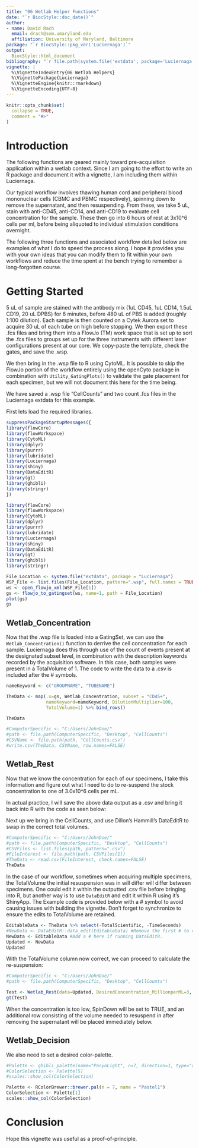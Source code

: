 ```yaml
---
title: "06 Wetlab Helper Functions"
date: "`r BiocStyle::doc_date()`"
author:
- name: David Rach
  email: drach@som.umaryland.edu
  affiliation: University of Maryland, Baltimore
package: "`r BiocStyle::pkg_ver('Luciernaga')`"
output:
  BiocStyle::html_document
bibliography: "`r file.path(system.file('extdata', package='Luciernaga'), 'refs.bib')`"
vignette: |
  %\VignetteIndexEntry{06 Wetlab Helpers}
  %\VignettePackage{Luciernaga}
  %\VignetteEngine{knitr::rmarkdown}
  %\VignetteEncoding{UTF-8}
---
```


```r
knitr::opts_chunk$set(
  collapse = TRUE,
  comment = "#>"
)
```

# Introduction

The following functions are geared mainly toward pre-acquisition application within a wetlab context. Since I am going to the effort to write an R package and document it with a vignette, I am including them within Luciernaga. 

Our typical workflow involves thawing human cord and peripheral blood mononuclear cells (CBMC and PBMC respectively), spinning down to remove the supernatant, and then resuspending. From these, we take 5 uL, stain with anti-CD45, anti-CD14, and anti-CD19 to evaluate cell concentration for the sample. These then go into 6 hours of rest at 3x10^6 cells per ml, before being aliquoted to individual stimulation conditions overnight. 

The following three functions and associated workflow detailed below are examples of what I do to speed the process along. I hope it provides you with your own ideas that you can modify them to fit within your own workflows and reduce the time spent at the bench trying to remember a long-forgotten course. 

# Getting Started

5 uL of sample are stained with the antibody mix (1uL CD45, 1uL CD14, 1.5uL CD19, 20 uL DPBS) for 6 minutes, before 480 uL of PBS is added (roughly 1:100 dilution). Each sample is then counted on a Cytek Aurora set to acquire 30 uL of each tube on high before stopping. We then export these .fcs files and bring them into a FlowJo (TM) work space that is set up to sort the .fcs files to groups set up for the three instruments with different laser configurations present at our core. We copy-paste the template, check the gates, and save the .wsp. 

We then bring in the .wsp file to R using CytoML. It is possible to skip the FlowJo portion of the workflow entirely using the openCyto package in combination with `Utility_GatingPlots()` to validate the gate placement for each specimen, but we will not document this here for the time being. 

We have saved a .wsp file "CellCounts" and two count .fcs files in the Luciernaga extdata for this example.

First lets load the required libraries. 

```r
suppressPackageStartupMessages({
library(flowCore)
library(flowWorkspace)
library(CytoML)
library(dplyr)
library(purrr)
library(lubridate)
library(Luciernaga)
library(shiny)
library(DataEditR)
library(gt)
library(ghibli)
library(stringr)  
})
```

```r
library(flowCore)
library(flowWorkspace)
library(CytoML)
library(dplyr)
library(purrr)
library(lubridate)
library(Luciernaga)
library(shiny)
library(DataEditR)
library(gt)
library(ghibli)
library(stringr)
```

```r
File_Location <- system.file("extdata", package = "Luciernaga")
WSP_File <- list.files(File_Location, pattern=".wsp", full.names = TRUE)
ws <- open_flowjo_xml(WSP_File[1])
gs <- flowjo_to_gatingset(ws, name=1, path = File_Location)
plot(gs)
gs
```

## Wetlab_Concentration

Now that the .wsp file is loaded into a GatingSet, we can use the `Wetlab_Concentration()` function to derrive the cell concentration for each sample. Luciernaga does this through use of the count of events present at the designated subset level, in combination with the description keywords recorded by the acquisition software. In this case, both samples were present in a TotalVolume of 1. The code to write the data to a .csv is included after the # symbols. 

```r
nameKeyword <- c("GROUPNAME", "TUBENAME")

TheData <- map(.x=gs, Wetlab_Concentration, subset = "CD45+",
               nameKeyword=nameKeyword, DilutionMultiplier=100,
               TotalVolume=1) %>% bind_rows()

TheData

#ComputerSpecific <- "C:/Users/JohnDoe/"
#path <- file.path(ComputerSpecific, "Desktop", "CellCounts")
#CSVName <- file.path(path, "CellCounts.csv")
#write.csv(TheData, CSVName, row.names=FALSE)
```

## Wetlab_Rest

Now that we know the concentration for each of our specimens, I take this information and figure out what I need to do to re-suspend the stock concentration to one of 3.0x10^6 cells per mL. 

In actual practice, I will save the above data output as a .csv and bring it back into R with the code as seen below:

Next up we bring in the CellCounts, and use Dillon's Hammill's DataEditR to swap in the correct total volumes. 
```r
#ComputerSpecific <- "C:/Users/JohnDoe/"
#path <- file.path(ComputerSpecific, "Desktop", "CellCounts")
#CSVFiles <- list.files(path, pattern=".csv")
#FileInterest <- file.path(path, CSVFiles[1])
#TheData <- read.csv(FileInterest, check.names=FALSE)
TheData
```
In the case of our workflow, sometimes when acquiring multiple specimens, the TotalVolume the initial resuspension was in will differ will differ between specimens. One could edit it within the outputted .csv file before bringing into R, but another way is to use `DataEditR` and edit it within R using it's ShinyApp. The Example code is provided below with a # symbol to avoid causing issues with building the vignette. Don't forget to synchronize to ensure the edits to TotalVolume are retained. 

```r
EditableData <- TheData %>% select(-TotalScientific, -TimeSeconds)
#NewData <- DataEditR::data_edit(EditableData) #Remove the first # to run
NewData <- EditableData #Add a # here if running DataEditR.
Updated <- NewData
Updated
```

With the TotalVolume column now correct, we can proceed to calculate the re-suspension:

```r
#ComputerSpecific <- "C:/Users/JohnDoe/"
#path <- file.path(ComputerSpecific, "Desktop", "CellCounts")

Test <- Wetlab_Rest(data=Updated, DesiredConcentration_MillionperML=3, MaxMLperTube=1, returntype="data", outpath=path)
gt(Test)
```
When the concentration is too low, SpinDown will be set to TRUE, and an additional row consisting of the volume needed to resuspend in after removing the supernatant will be placed immediately below. 

## Wetlab_Decision

We also need to set a desired color-palette. 

```r
#Palette <- ghibli_palette(name="PonyoLight", n=7, direction=1, type="discrete")
#ColorSelection <- Palette[5]
#scales::show_col(ColorSelection)

Palette <- RColorBrewer::brewer.pal(n = 7, name = "Pastel1")
ColorSelection <- Palette[1]
scales::show_col(ColorSelection)
```

# Conclusion

Hope this vignette was useful as a proof-of-principle. 





